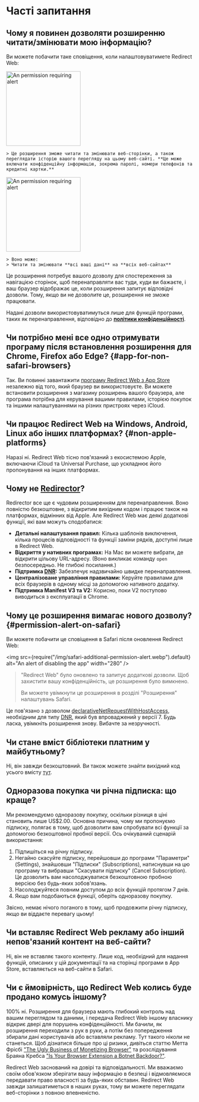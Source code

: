 
# Часті запитання

## Чому я повинен дозволяти розширенню читати/змінювати мою інформацію?

Ви можете побачити таке сповіщення, коли налаштовуватимете Redirect Web:

<IfBrowserStore stores='appStore'>
    <Image src={PermissionAlertSafari} alt="An permission requiring alert" width="200" margin="0 0 16px 0" hasShadow={true} />

    > Це розширення зможе читати та змінювати веб-сторінки, а також переглядати історію вашого перегляду на цьому веб-сайті. **Це може включати конфіденційну інформацію, зокрема паролі, номери телефонів та кредитні картки.**
</IfBrowserStore>

<IfBrowserStore stores='appStore' includes={false}>
    <Image src={PermissionAlertChrome} alt="An permission requiring alert" height="200" hasRoundedCorners={true} hasShadow={true} margin="0 0 16px 0" />

    > Воно може:  
    > Читати та змінювати **всі ваші дані** на **всіх веб-сайтах**
</IfBrowserStore>

Це розширення потребує вашого дозволу для спостереження за навігацією сторінок, щоб перенаправляти вас туди, куди ви бажаєте, і ваш браузер відображає це, коли розширення запитує відповідні дозволи. Тому, якщо ви не дозволите це, розширення не зможе працювати.

Надані дозволи використовуватимуться лише для функцій програми, таких як перенаправлення, відповідно до **[політики конфіденційності](./privacy-policy)**.

## Чи потрібно мені все одно отримувати програму після встановлення розширення для Chrome, Firefox або Edge? \{#app-for-non-safari-browsers}

Так. Ви повинні завантажити [програму Redirect Web з App Store](https://apps.apple.com/app/id1571283503) незалежно від того, який браузер ви використовуєте. Ви можете встановити розширення з магазину розширень вашого браузера, але програма потрібна для керування вашими правилами, історією покупок та іншими налаштуваннями на різних пристроях через iCloud.

## Чи працює Redirect Web на Windows, Android, Linux або інших платформах? \{#non-apple-platforms}

Наразі ні. Redirect Web тісно пов'язаний з екосистемою Apple, включаючи iCloud та Universal Purchase, що ускладнює його пропонування на інших платформах.

## Чому не [Redirector](https://github.com/einaregilsson/Redirector)?

Redirector все ще є чудовим розширенням для перенаправлення. Воно повністю безкоштовне, з відкритим вихідним кодом і працює також на платформах, відмінних від Apple. Але Redirect Web має деякі додаткові функції, які вам можуть сподобатися:

*   **Детальні налаштування правил:** Кілька шаблонів виключення, кілька процесів відповідності та функції заміни рядків, доступні лише в Redirect Web.
*   **Відкриття у нативних програмах:** На Mac ви можете вибрати, де відкрити цільову URL-адресу. (Воно викликає команду `open` безпосередньо. Не глибокі посилання.)
*   **Підтримка [DNR](https://blog.mozilla.org/addons/2023/05/17/declarativenetrequest-available-in-firefox/):** Забезпечує надзвичайно швидке перенаправлення.
*   **Централізоване управління правилами:** Керуйте правилами для всіх браузерів в одному місці за допомогою нативного додатку.
*   **Підтримка Manifest V3 та V2:** Корисно, поки V2 поступово виводиться з експлуатації в Chrome.

## Чому це розширення вимагає нового дозволу? \{#permission-alert-on-safari}

Ви можете побачити це сповіщення в Safari після оновлення Redirect Web:

<img src={require("/img/safari-additional-permission-alert.webp").default} alt="An alert of disabling the app" width="280" />

> "Redirect Web" було оновлено та запитує додаткові дозволи. Щоб захистити вашу конфіденційність, це розширення було вимкнено.
>
> Ви можете увімкнути це розширення в розділі "Розширення" налаштувань Safari.

Це пов'язано з дозволом [declarativeNetRequestWithHostAccess](https://developer.apple.com/documentation/safariservices/safari_web_extensions/blocking_content_with_your_safari_web_extension), необхідним для типу [DNR](./rule-settings#type), який був впроваджений у версії 7. Будь ласка, увімкніть розширення знову. Вибачте за незручності.

## Чи стане вміст бібліотеки платним у майбутньому?

Ні, він завжди безкоштовний. Ви також можете знайти вихідний код усього вмісту [тут](https://github.com/mshibanami/redirect-web/tree/main/library).

## Одноразова покупка чи річна підписка: що краще?

Ми рекомендуємо одноразову покупку, оскільки різниця в ціні становить лише US$2.00.
Основна причина, чому ми пропонуємо підписку, полягає в тому, щоб дозволити вам спробувати всі функції за допомогою безкоштовної пробної версії. Ось очікуваний сценарій використання:

1.  Підпишіться на річну підписку.
2.  Негайно скасуйте підписку, перейшовши до програми "Параметри" (Settings), знайшовши "Підписки" (Subscriptions), натиснувши на цю програму та вибравши "Скасувати підписку" (Cancel Subscription). Це дозволить вам насолоджуватися безкоштовною пробною версією без будь-яких зобов'язань.
3.  Насолоджуйтеся повним доступом до всіх функцій протягом 7 днів.
4.  Якщо вам подобаються функції, оберіть одноразову покупку.

Звісно, немає нічого поганого в тому, щоб продовжити річну підписку, якщо ви віддаєте перевагу цьому!

## Чи вставляє Redirect Web рекламу або інший непов'язаний контент на веб-сайти?

Ні, він не вставляє такого контенту. Лише код, необхідний для надання функцій, описаних у цій документації та на сторінці програми в App Store, вставляється на веб-сайти в Safari.

## Чи є ймовірність, що Redirect Web колись буде продано комусь іншому?

100% ні. Розширення для браузера мають глибокий контроль над вашим переглядом та даними, і передача Redirect Web іншому власнику відкриє двері для порушень конфіденційності. Ми бачили, як розширення переходили з рук в руки, а потім без попередження збирали дані користувачів або вставляли рекламу. Тут такого ніколи не станеться. Щоб дізнатися більше про ці ризики, дивіться статтю Метта Фрісбі ["The Ugly Business of Monetizing Browser"](https://mattfrisbie.substack.com/p/the-ugly-business-of-monetizing-browser) та розслідування Браяна Кребса ["Is Your Browser Extension a Botnet Backdoor?"](https://krebsonsecurity.com/2021/03/is-your-browser-extension-a-botnet-backdoor/).

Redirect Web заснований на довірі та відповідальності. Ми вважаємо своїм обов'язком зберігати вашу інформацію в безпеці і відмовляємося передавати право власності за будь-яких обставин. Redirect Web завжди залишатиметься в наших руках, тому ви можете переглядати веб-сторінки з повною впевненістю.